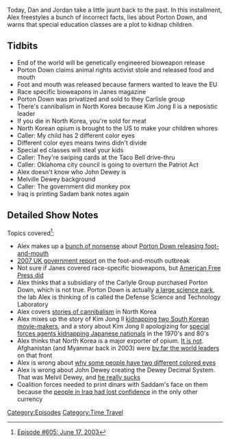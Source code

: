 {{Episode
    | title           = June 17, 2003
    | caption         = [https://knowledgefight.libsyn.com/605-june-17-2003 Listen to this episode on Libsyn]
    | episodeNumber   = 605
    | length          = 00:53:00
    | airDate         = October 13, 2021
    | coverageDate    = June 17, 2003
    | episodeType     = [[:Category:Time Travel|Time Travel]]
    | appearance      = [[John Dewey]], [[Melville Dewey]]
    | previousEpisode = [[604: October 5, 2021]]
    | nextEpisode     = [[606: June 18-19, 2003]]
}}

{{Stub}}

Today, Dan and Jordan take a little jaunt back to the past. In this installment, Alex freestyles a bunch of incorrect facts, lies about Porton Down, and warns that special education classes are a plot to kidnap children.

==Tidbits==

*End of the world will be genetically engineered bioweapon release
*Porton Down claims animal rights activist stole and released food and mouth
*Foot and mouth was released because farmers wanted to leave the EU
*Race specific bioweapons in Janes magazine
*Porton Down was privatized and sold to they Carlisle group
*There's cannibalism in North Korea because Kim Jong Il is a neposistic leader
*If you die in North Korea, you're sold for meat
*North Korean opium is brought to the US to make your children whores
*Caller: My child has 2 different color eyes
*Different color eyes means twins didn't divide
*Special ed classes will steal your kids
*Caller: They're swiping cards at the Taco Bell drive-thru
*Caller: Oklahoma city council is going to overturn the Patriot Act
*Alex doesn't know who John Dewey is
*Melville Dewey background
*Caller: The government did monkey pox
*Iraq is printing Sadam bank notes again

==Detailed Show Notes==

Topics covered<ref>[https://knowledgefight.com/research/2021/10/12/episode-605-june-17-2003 Episode #605: June 17, 2003]</ref>:

*Alex makes up a [https://www.theguardian.com/uk/2001/feb/26/footandmouth.peterhetherington bunch of nonsense] about [https://www.theguardian.com/uk/2001/mar/22/footandmouth.paulbrown Porton Down releasing foot-and-mouth]
*[https://web.archive.org/web/20071025031456/http://www.defra.gov.uk/footandmouth/investigations/pdf/spratt_final.pdf 2007 UK government report] on the foot-and-mouth outbreak
*Not sure if Janes covered race-specific bioweapons, but [https://sites.google.com/site/bioterrorbible/BIO-WEAPONS/RACE-SPECIFIC-BIO-WEAPONS American Free Press did]
*Alex thinks that a subsidiary of the Carlyle Group purchased Porton Down, which is not true. Porton Down is actually [https://www.portonsciencepark.com/tenants/ a large science park], the lab Alex is thinking of is called the Defense Science and Technology Laboratory
*Alex covers [https://www.telegraph.co.uk/news/worldnews/asia/northkorea/1432366/Famine-struck-N-Koreans-eating-children.html stories of cannibalism] in North Korea
*Alex mixes up the story of Kim Jong Il [https://www.history.com/news/north-korea-kim-jong-il-kidnapped-actress-obsessed-films kidnapping two South Korean movie-makers], and a story about Kim Jong Il apologizing for [https://www.theguardian.com/world/2002/sep/18/japan.northkorea special forces agents kidnapping Japanese nationals] in the 1970's and 80's
*Alex thinks that North Korea is a major exporter of opium. [https://www.govinfo.gov/content/pkg/CHRG-109shrg28241/html/CHRG-109shrg28241.htm It is not]. Afghanistan (and Myanmar back in 2003) were [https://www.unodc.org/res/wdr2021/field/WDR21_Booklet_3.pdf by far the world leaders] on that front
*Alex is wrong about [https://www.scientificamerican.com/article/how-does-someone-get-two/ why some people have two different colored eyes]
*Alex is wrong about John Dewey creating the Dewey Decimal System. That was Melvil Dewey, and [https://americanlibrariesmagazine.org/2018/06/01/melvil-dewey-bringing-harassment-out-of-the-history-books/ he really sucks]
*Coalition forces needed to print dinars with Saddam's face on them because the [http://news.bbc.co.uk/2/hi/business/2979906.stm people in Iraq had lost confidence] in the only other currency

[[Category:Episodes]]
[[Category:Time Travel]]